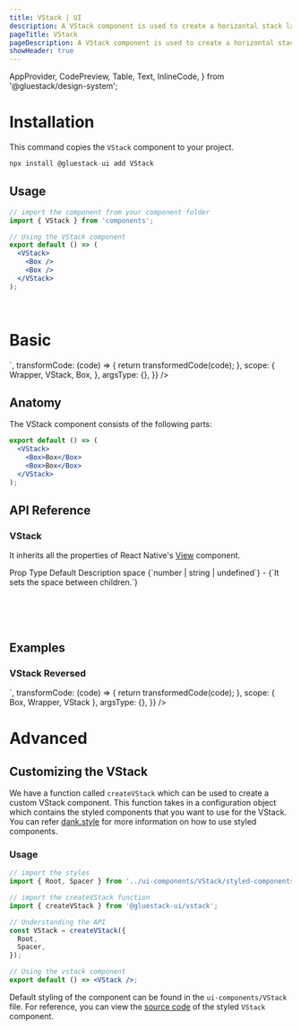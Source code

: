 ```yaml
---
title: VStack | UI
description: A VStack component is used to create a horizontal stack layout for child components.
pageTitle: VStack
pageDescription: A VStack component is used to create a horizontal stack layout for child components.
showHeader: true
---
```



<Meta title="components/VStack" />

  AppProvider,
  CodePreview,
  Table,
  Text,
  InlineCode,
} from '@gluestack/design-system';



# Installation

This command copies the `VStack` component to your project.

```jsx
npx install @gluestack-ui add VStack
```

## Usage

```jsx
// import the component from your component folder
import { VStack } from 'components';

// Using the VStack component
export default () => (
  <VStack>
    <Box />
    <Box />
  </VStack>
);
```

<br />

# Basic

<AppProvider>
  <CodePreview
    showComponentRenderer={true}
    showArgsController={false}
    metaData={{
      code: `
<VStack space="md">
  <Box sx={{ w: 100, h: 100, bg: '$blue300' }} />
  <Box sx={{ w: 100, h: 100, bg: '$blue400' }} />
  <Box sx={{ w: 100, h: 100, bg: '$blue500' }} />
</VStack>
`,
      transformCode: (code) => {
        return transformedCode(code);
      },
      scope: {
        Wrapper,
        VStack,
        Box,
      },
      argsType: {},
    }}
  />
</AppProvider>
<br />

## Anatomy

The VStack component consists of the following parts:

```jsx
export default () => (
  <VStack>
    <Box>Box</Box>
    <Box>Box</Box>
  </VStack>
);
```

## API Reference

### VStack

It inherits all the properties of React Native's [View](https://reactnative.dev/docs/view#props) component.

<AppProvider>
  <Table>
    <Table.THead>
      <Table.TR>
        <Table.TH>
          <Table.TText>Prop</Table.TText>
        </Table.TH>
        <Table.TH>
          <Table.TText>Type</Table.TText>
        </Table.TH>
        <Table.TH>
          <Table.TText>Default</Table.TText>
        </Table.TH>
        <Table.TH>
          <Table.TText>Description</Table.TText>
        </Table.TH>
      </Table.TR>
    </Table.THead>
    <Table.TBody>
      <Table.TR>
        <Table.TD>
          <Table.TText>
            <InlineCode>space</InlineCode>
          </Table.TText>
        </Table.TD>
        <Table.TD>
          <Table.TText>{`number | string | undefined`}</Table.TText>
        </Table.TD>
        <Table.TD>
          <Table.TText>-</Table.TText>
        </Table.TD>
        <Table.TD>
          <Table.TText>{`It sets the space between children.`}</Table.TText>
        </Table.TD>
      </Table.TR>
    </Table.TBody>
  </Table>
</AppProvider>

<br />
<br />

## Examples

### VStack Reversed

<AppProvider>
  <CodePreview
    showComponentRenderer={true}
    showArgsController={false}
    metaData={{
      code: `
<VStack space="md" reversed>
  <Box sx={{ w: 100, h: 100, bg: '$blue300' }} />
  <Box sx={{ w: 100, h: 100, bg: '$blue400' }} />
  <Box sx={{ w: 100, h: 100, bg: '$blue500' }} />
</VStack>
`,
      transformCode: (code) => {
        return transformedCode(code);
      },
      scope: { Box, Wrapper, VStack },
      argsType: {},
    }}
  />
</AppProvider>

<br />

# Advanced

## Customizing the VStack

We have a function called `createVStack` which can be used to create a custom VStack component. This function takes in a configuration object which contains the styled components that you want to use for the VStack. You can refer [dank.style](https://dank.style/) for more information on how to use styled components.

### Usage

```jsx
// import the styles
import { Root, Spacer } from '../ui-components/VStack/styled-components';

// import the createVStack function
import { createVStack } from '@gluestack-ui/vstack';

// Understanding the API
const VStack = createVStack({
  Root,
  Spacer,
});

// Using the vstack component
export default () => <VStack />;
```

Default styling of the component can be found in the `ui-components/VStack` file. For reference, you can view the [source code](https://github.com/gluestack/gluestack-ui/blob/development/example/storybook/src/ui-components/VStack/index.tsx) of the styled `VStack` component.
